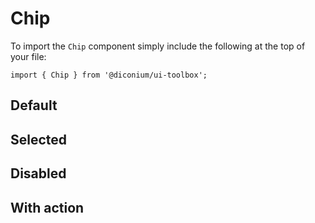 
<Meta of={ChipStories} />

# Chip

To import the `Chip` component simply include the following at the top of your file:

```
import { Chip } from '@diconium/ui-toolbox';
```

## Default

<Canvas of={ChipStories.Default} />

## Selected

<Canvas of={ChipStories.Selected} />

## Disabled

<Canvas of={ChipStories.Disabled} />

## With action

<Canvas of={ChipStories.WithAction} />
